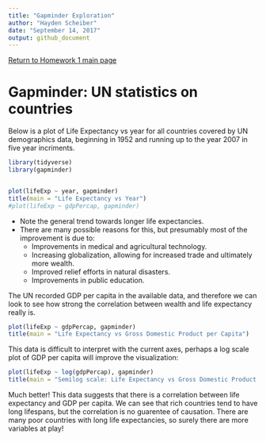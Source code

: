 ```yaml
---
title: "Gapminder Exploration"
author: "Hayden Scheiber"
date: "September 14, 2017"
output: github_document
---
```


[Return to Homework 1 main page](https://github.com/HScheiber/STAT545-hw-Scheiber-Hayden/blob/master/hw01/README.md)

# Gapminder: UN statistics on countries

Below is a plot of Life Expectancy vs year for all countries covered by UN demographics data, beginning in 1952 and running up to the year 2007 in five year incriments.

```r
library(tidyverse)
library(gapminder)


plot(lifeExp ~ year, gapminder)
title(main = "Life Expectancy vs Year")
#plot(lifeExp ~ gdpPercap, gapminder)
```

* Note the general trend towards longer life expectancies. 
* There are many possible reasons for this, but presumably most of the improvement is due to:
    + Improvements in medical and agricultural technology.
    + Increasing globalization, allowing for increased trade and ultimately more wealth.
    + Improved relief efforts in natural disasters.
    + Improvements in public education.

The UN recorded GDP per capita in the available data, and therefore we can look to see how strong the correlation between wealth and life expectancy really is.

```r
plot(lifeExp ~ gdpPercap, gapminder)
title(main = "Life Expectancy vs Gross Domestic Product per Capita")
```

This data is difficult to interpret with the current axes, perhaps a log scale plot of GDP per capita will improve the visualization:

```r
plot(lifeExp ~ log(gdpPercap), gapminder)
title(main = "Semilog scale: Life Expectancy vs Gross Domestic Product per Capita")
```


Much better! This data suggests that there is a correlation between life expectancy and GDP per capita. We can see that rich countries tend to have long lifespans, but the correlation is no guarentee of causation. There are many poor countries with long life expectancies, so surely there are more variables at play!
